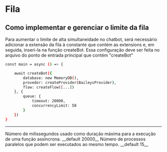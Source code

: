
# Fila

## Como implementar e gerenciar o limite da fila


Para aumentar o limite de alta simultaneidade no chatbot, será necessário adicionar a extensão da fila à constante que contém as extensions e, em seguida, inseri-la na função createBot. Essa configuração deve ser feita no arquivo do ponto de entrada principal que contém "createBot"

```bash {{ title: 'app.ts' }}
const main = async () => {

    await createBot({
        database: new MemoryDB(),
        provedor: createProvider(BaileysProvider),
        flow: createFlow([...])
    }, {
        queue: {
            timeout: 20000,
            concurrencyLimit: 50
        }
    })
}
```
----
<Properties>
  <Property name="timeout" type="number">
 Número de milissegundos usado como duração máxima para a execução de uma função assíncrona. __default 20000__
  </Property>
  <Property name="concurrencyLimit" type="number">
 Número de processos paralelos que podem ser executados ao mesmo tempo. __default 15__
  </Property>

</Properties>